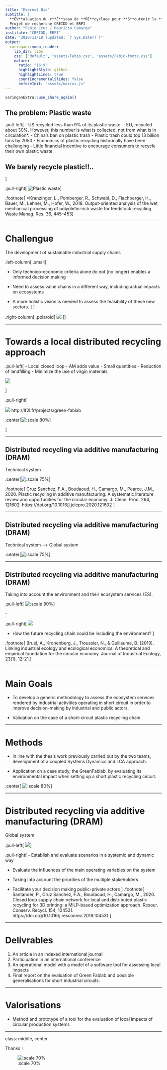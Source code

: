 ```yaml
---
title: "Everest Bio"
subtitle: |
  **ÉV**aluation du r**É**seau de **RE**cyclage pour **S**outenir la **T**ransition vers une **BIO**économie <br/>
  Projet de recherche CREIDD et ERPI
author: "Fabio Cruz / Mauricio Camargo"
institute: "CREIDD, ERPI"
date: "2020/11/18 (updated: `r Sys.Date()`)"
output:
  xaringan::moon_reader:
    lib_dir: libs
    css: ["default", "assets/Fabio.css", "assets/Fabio-fonts.css"]
    nature:
      ratio: "16:9"
      highlightStyle: github
      highlightLines: true
      countIncrementalSlides: false
      beforeInit: "assets/macros.js"
---
```


```r
xaringanExtra::use_share_again()
```



## The problem: Plastic waste

.pull-left[ 
- US recycled less than 9% of its plastic waste.
- EU, recycled about 30%. However, this number is what is collected, not from what is in circulation*. 
- China’s ban on plastic trash
- Plastic trash could top 13 billion tons by 2050
- Economics of plastic recycling historically have been challenging
- Little financial incentive to encourage consumers to recycle their own plastic waste

## We barely recycle plastic!!.. 
]


.pull-right[ 
![Plastic waste](https://images.unsplash.com/photo-1537084642907-629340c7e59c?ixlib=rb-1.2.1&ixid=eyJhcHBfaWQiOjEyMDd9&auto=format&fit=crop&w=1567&q=80)
]


.footnote[
*Kranzinger, L., Pomberger, R., Schwabl, D., Flachberger, H., Bauer, M., Lehner, M., Hofer, W., 2018. Output-oriented analysis of the wet mechanical processing of polyolefin-rich waste for feedstock recycling. Waste Manag. Res. 36, 445–453
]


---

# Challengue

The development of sustainable industrial supply chains

.left-column[
.small[

- Only technico-economic criteria alone do not (no longer) enables a informed decision making 

- Need to assess value chains in a different way, including actual impacts on ecosystems

- A more holistic vision is needed to assess the feasibility of these new sectors.
]
 ]

.right-column[ 
.polaroid[ ![](figures/Recycling.png) ]
]

---

# Towards a local distributed recycling approach


.pull-left[
- Local closed loop
- AM adds value
- Small quantities 
- Reduction of landfilling
- Minimize the use of virgin materials

![](figures/Green-fablab-1.jpg)

]

.pull-right[

![](http://lf2l.fr/assets/images/3-projects/gf/Logo-GF.png)
http://lf2l.fr/projects/green-fablab

.center[![:scale 80%](figures/Green-fablab-circuit.png)]

]



---


## Distributed recycling via additive manufacturing (DRAM)
Technical system

.center[![:scale 75%](figures/Green-fablab-0.png)]


.footnote[
Cruz Sanchez, F.A., Boudaoud, H., Camargo, M., Pearce, J.M., 2020. Plastic recycling in additive manufacturing: A systematic literature review and opportunities for the circular economy. J. Clean. Prod. 264, 121602. https://doi.org/10.1016/j.jclepro.2020.121602 
]

---

## Distributed recycling via additive manufacturing (DRAM)
Technical system --> Global system

.center[![:scale 75%](figures/DRAM-05.png)]

---

## Distributed recycling via additive manufacturing (DRAM)

Taking into account the environment and their ecosystem services (ES).

.pull-left[
![:scale 90%](figures/Eco-Services-00.jpg)
]

--

.pull-right[
![](figures/Eco-Services-01.png)

- How the future recycling chain could be including the environment?
]


.footnote[
Bruel, A., Kronenberg, J., Troussier, N., & Guillaume, B. (2019). Linking industrial ecology and ecological economics: A theoretical and empirical foundation for the circular economy. Journal of Industrial Ecology, 23(1), 12-21.
]

---


# Main Goals

- To develop a generic methodology to assess the ecosystem services rendered by industrial activities operating in short circuit in order to improve decision-making by industrial and public actors. 

- Validation on the case of a short-circuit plastic recycling chain.

---

# Methods

- In line with the thesis work previously carried out by the two teams, development of a coupled Systems Dynamics and LCA approach. 

- Application on a case study, the GreenFablab, by evaluating its environmental impact when setting up a short plastic recycling circuit.

.center[ ![:scale 80%](figures/Goals.png)]

---

# Distributed recycling via additive manufacturing (DRAM)

Global system

.pull-left[
![](figures/DRAM-07.png)
]

.pull-right[
- Establish and evaluate scenarios in a systemic and dynamic way

- Evaluate the influences of the main operating variables on the system

- Taking into account the priorities of the multiple stakeholders

- Facilitate your decision making public-private actors
]
.footnote[
Santander, P., Cruz Sanchez, F.A., Boudaoud, H., Camargo, M., 2020. Closed loop supply chain network for local and distributed plastic recycling for 3D printing: a MILP-based optimization approach. Resour. Conserv. Recycl. 154, 104531. https://doi.org/10.1016/j.resconrec.2019.104531 
]

---

# Delivrables

1. An article in an indexed international journal
2. Participation in an international conference 
3. An operational model with a model of a software tool for assessing local impacts
4. Final report on the evaluation of Green Fablab and possible generalisations for short industrial circuits.

---

# Valorisations

- Method and prototype of a tool for the evaluation of local impacts of circular production systems

---
class: middle, center


Thanks !

![:scale 70%](figures/DRAM-bd.png)



